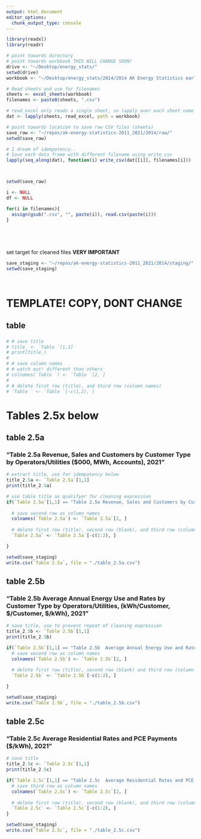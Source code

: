 ```yaml
---
output: html_document
editor_options: 
  chunk_output_type: console
---
```



```R
library(readxl)
library(readr)

```

```R



# point towards directory
# point towards workbook THIS WILL CHANGE SOON!
drive <- "~/Desktop/energy_stats/"
setwd(drive)
workbook <- "~/Desktop/energy_stats/2014/2014 AK Energy Statistics early release.xlsx"

# Read sheets and use for filenames
sheets <- excel_sheets(workbook)
filenames <- paste0(sheets, ".csv")

# read_excel only reads a single sheet, so lapply over each sheet name
dat <- lapply(sheets, read_excel, path = workbook)

# point towards location to save raw CSV files (sheets)
save_raw <- "~/repos/ak-energy-statistics-2011_2021/2014/raw/"
setwd(save_raw)

# I dream of idempotency..
# Save each data frame with different filename using write_csv
lapply(seq_along(dat), function(i) write_csv(dat[[i]], filenames[i]))




```


```R
setwd(save_raw)

i <- NULL
df <- NULL

for(i in filenames){
  assign(gsub(".csv", "", paste(i)), read.csv(paste(i)))
}






```


set target for cleaned files
**VERY IMPORTANT**
```R
save_staging <- "~/repos/ak-energy-statistics-2011_2021/2014/staging/"
setwd(save_staging)




```





# TEMPLATE! COPY, DONT CHANGE
## table   
### 
```R
# # save title
# title_ <- `Table `[1,1]
# print(title_)
# 
# # save column names
# # watch out! different than others
# colnames(`Table `) <- `Table `[2, ]
# 
# # delete first row (title), and third row (column names)
# `Table ` <- `Table `[-c(1,2), ]

```




# Tables 2.5x below

## table 2.5a
### "Table 2.5a Revenue, Sales and Customers by Customer Type by Operators/Utilities ($000, MWh, Accounts), 2021"
```R
# extract title, use for idempotency below
title_2.5a <- `Table 2.5a`[1,1]
print(title_2.5a)

# use table title as qualifyer for cleaning expression
if(`Table 2.5a`[1,1] == "Table 2.5a Revenue, Sales and Customers by Customer Type by Operators/Utilities ($000, MWh, Accounts), 2014") {
  
  # save second row as column names
  colnames(`Table 2.5a`) <- `Table 2.5a`[2, ]
  
  # delete first row (title), second row (blank), and third row (column names)
  `Table 2.5a` <- `Table 2.5a`[-c(1:2), ]

}

setwd(save_staging)
write.csv(`Table 2.5a`, file = "./table_2.5a.csv")

```

## table 2.5b
### "Table 2.5b  Average Annual Energy Use and Rates by Customer Type by Operators/Utilities, (kWh/Customer, $/Customer, $/kWh), 2021"
```R
# save title, use to prevent repeat of cleaning expression
title_2.5b <- `Table 2.5b`[1,1]
print(title_2.5b)

if(`Table 2.5b`[1,1] == "Table 2.5b  Average Annual Energy Use and Rates by Customer Type by Operators/Utilities, (kWh/Customer, $/Customer, $/kWh), 2014"){
  # save second row as column names
  colnames(`Table 2.5b`) <- `Table 2.5b`[2, ]
  
  # delete first row (title), second row (blank) and third row (column names)
  `Table 2.5b` <- `Table 2.5b`[-c(1:2), ]

}

setwd(save_staging)
write.csv(`Table 2.5b`, file = "./table_2.5b.csv")

```


## table 2.5c
### "Table 2.5c  Average Residential Rates and PCE Payments ($/kWh), 2021"
```R
# save title
title_2.5c <- `Table 2.5c`[1,1]
print(title_2.5c)

if(`Table 2.5c`[1,1] == "Table 2.5c  Average Residential Rates and PCE Payments ($/kWh), 2014"){
  # save third row as column names
  colnames(`Table 2.5c`) <- `Table 2.5c`[2, ]
  
  # delete first row (title), second row (blank), and third row (column names)
  `Table 2.5c` <- `Table 2.5c`[-c(1:2), ]
}

setwd(save_staging)
write.csv(`Table 2.5c`, file = "./table_2.5c.csv")
  
```